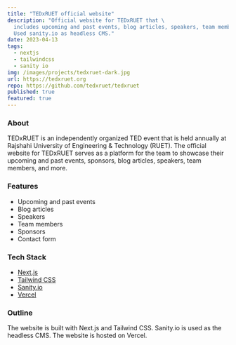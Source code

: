 ```yaml
---
title: "TEDxRUET official website"
description: "Official website for TEDxRUET that \
  includes upcoming and past events, blog articles, speakers, team members, and more. \
  Used sanity.io as headless CMS."
date: 2023-04-13
tags:
  - nextjs
  - tailwindcss
  - sanity io
img: /images/projects/tedxruet-dark.jpg
url: https://tedxruet.org
repo: https://github.com/tedxruet/tedxruet
published: true
featured: true
---
```


### About

TEDxRUET is an independently organized TED event that is held annually at Rajshahi University of Engineering & Technology (RUET).
The official website for TEDxRUET serves as a platform for the team to showcase their upcoming and past events, sponsors, blog articles, speakers, team members, and more.

### Features

- Upcoming and past events
- Blog articles
- Speakers
- Team members
- Sponsors
- Contact form

### Tech Stack

- [Next.js](https://nextjs.org/)
- [Tailwind CSS](https://tailwindcss.com/)
- [Sanity.io](https://www.sanity.io/)
- [Vercel](https://vercel.com/)

### Outline

The website is built with Next.js and Tailwind CSS. Sanity.io is used as the headless CMS. The website is hosted on Vercel.
